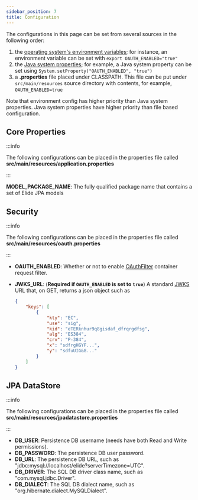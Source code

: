 ```yaml
---
sidebar_position: 7
title: Configuration
---
```



The configurations in this page can be set from several sources in the following order:

1. the [operating system's environment variables]; for instance, an environment variable can be set with
   `export OAUTH_ENABLED="true"`
2. the [Java system properties]; for example, a Java system property can be set using
   `System.setProperty("OAUTH_ENABLED", "true")`
3. a **.properties** file placed under CLASSPATH. This file can be put under `src/main/resources` source directory with
   contents, for example, `OAUTH_ENABLED=true`

Note that environment config has higher priority than Java system properties. Java system properties have higher
priority than file based configuration.

Core Properties
---------------

:::info

The following configurations can be placed in the properties file called **src/main/resources/application.properties**

:::

<Tabs>
  <TabItem value="jpa-elide" label="JPA(Elide)" default>
    <b>MODEL_PACKAGE_NAME</b>: The fully qualified package name that contains a set of Elide JPA models
  </TabItem>
</Tabs>

Security
--------

:::info

The following configurations can be placed in the properties file called **src/main/resources/oauth.properties**

:::

- **OAUTH_ENABLED**: Whether or not to enable [OAuthFilter] container request filter.
- **JWKS_URL**: (**Required if `OAUTH_ENABLED` is set to `true`**) A standard [JWKS] URL that, on GET, returns a json
  object such as

  ```json
  {
      "keys": [
          {
              "kty": "EC",
              "use": "sig",
              "kid": "eTERknhur9q8gisdaf_dfrqrgdfsg",
              "alg": "ES384",
              "crv": "P-384",
              "x": "sdfrgHGYF...",
              "y": "sdfuUIG&8..."
          }
      ]
  }
  ```

JPA DataStore
-------------

:::info

The following configurations can be placed in the properties file called **src/main/resources/jpadatastore.properties**

:::

<Tabs>
  <TabItem value="jpa-elide" label="JPA(Elide)" default>
    <ul>
      <li> <b>DB_USER</b>: Persistence DB username (needs have both Read and Write permissions).</li>
      <li> <b>DB_PASSWORD</b>: The persistence DB user password.</li>
      <li> <b>DB_URL</b>: The persistence DB URL, such as "jdbc:mysql://localhost/elide?serverTimezone=UTC".</li>
      <li> <b>DB_DRIVER</b>: The SQL DB driver class name, such as "com.mysql.jdbc.Driver".</li>
      <li> <b>DB_DIALECT</b>: The SQL DB dialect name, such as "org.hibernate.dialect.MySQLDialect".</li>
    </ul>
  </TabItem>
</Tabs>

[Java system properties]: https://docs.oracle.com/javase/tutorial/essential/environment/sysprop.html
[JWKS]: https://datatracker.ietf.org/doc/html/rfc7517

[OAuthFilter]: https://qubitpi.github.io/jersey-ws-template/apidocs/com/qubitpi/ws/jersey/template/web/filters/OAuthFilter.html
[operating system's environment variables]: https://docs.oracle.com/javase/tutorial/essential/environment/env.html
